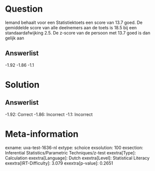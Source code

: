 Question
========

Iemand behaalt voor een Statistiektoets een score van 13.7 goed. De
gemiddelde score van alle deelnemers aan de toets is 18.5 bij een
standaardafwijking 2.5. De z-score van de persoon met 13.7 goed is dan
gelijk aan

Answerlist
----------

-1.92
-1.86
-1.1

Solution
========

Answerlist
----------

-1.92: Correct
-1.86: Incorrect
-1.1: Incorrect

Meta-information
================
exname: uva-test-1636-nl
extype: schoice
exsolution: 100
exsection: Inferential Statistics/Parametric Techniques/z-test
exextra[Type]: Calculation
exextra[Language]: Dutch
exextra[Level]: Statistical Literacy
exextra[IRT-Difficulty]: 3.079
exextra[p-value]: 0.2651
